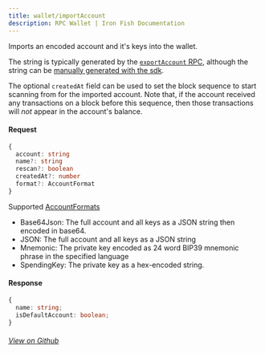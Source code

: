 ```yaml
---
title: wallet/importAccount
description: RPC Wallet | Iron Fish Documentation
---
```


Imports an encoded account and it's keys into the wallet.

The string is typically generated by the [`exportAccount` RPC](/developers/documentation/rpc/wallet/export_account), although the string can be [manually generated with the sdk](https://github.com/iron-fish/ironfish/blob/master/ironfish/src/wallet/account/encoder/account.ts).

The optional `createdAt` field can be used to set the block sequence to start scanning from for the imported account. Note that, if the account received any transactions on a block before this sequence, then those transactions will *not* appear in the account's balance.

#### Request

```ts
{
  account: string
  name?: string
  rescan?: boolean
  createdAt?: number
  format?: AccountFormat
}
```

Supported [AccountFormats](https://github.com/iron-fish/ironfish/blob/master/ironfish/src/wallet/account/encoder/encoder.ts#L27)
 - Base64Json: The full account and all keys as a JSON string then encoded in base64.
 - JSON: The full account and all keys as a JSON string
 - Mnemonic: The private key encoded as 24 word BIP39 mnemonic phrase in the specified language
 - SpendingKey: The private key as a hex-encoded string.

#### Response

```ts
{
  name: string;
  isDefaultAccount: boolean;
}
```

###### [View on Github](https://github.com/iron-fish/ironfish/blob/master/ironfish/src/rpc/routes/wallet/importAccount.ts)
